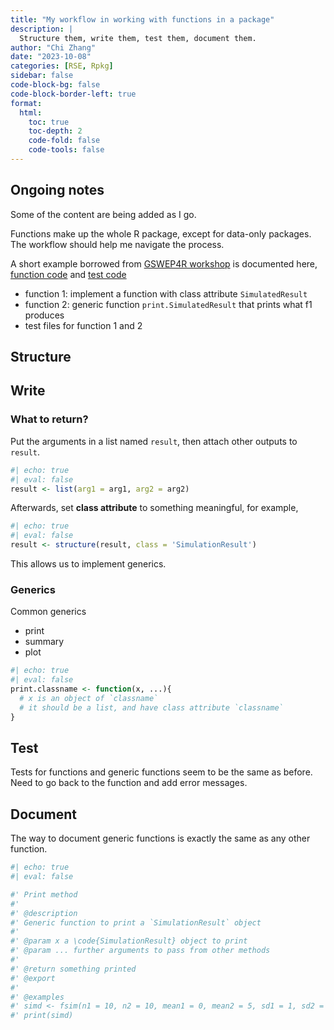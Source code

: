 ```yaml
---
title: "My workflow in working with functions in a package"
description: |
  Structure them, write them, test them, document them.
author: "Chi Zhang"
date: "2023-10-08"
categories: [RSE, Rpkg]
sidebar: false
code-block-bg: false
code-block-border-left: true
format: 
  html:
    toc: true
    toc-depth: 2
    code-fold: false
    code-tools: false
---
```


::: {.callout-note}

## Ongoing notes

Some of the content are being added as I go.

:::


Functions make up the whole R package, except for data-only packages. The workflow should help me navigate the process.

A short example borrowed from [GSWEP4R workshop](https://openpharma.github.io/workshop-r-swe-sf/slides/03_workflow.html#/title-slide) is documented here, [function code](https://github.com/andreaczhang/data-apothecary-notes/blob/main/dev/script/rpkg_functions_1.R) and [test code](https://github.com/andreaczhang/data-apothecary-notes/blob/main/dev/script/rpkg_functions_2_tests.R)

* function 1: implement a function with class attribute `SimulatedResult`
* function 2: generic function `print.SimulatedResult` that prints what f1 produces
* test files for function 1 and 2



## Structure 



## Write 


### What to return?

Put the arguments in a list named `result`, then attach other outputs to `result`. 

```r
#| echo: true
#| eval: false
result <- list(arg1 = arg1, arg2 = arg2)
```


Afterwards, set **class attribute** to something meaningful, for example, 

```r
#| echo: true
#| eval: false
result <- structure(result, class = 'SimulationResult')
```



This allows us to implement generics.

### Generics

Common generics 

* print
* summary
* plot

```r
#| echo: true
#| eval: false
print.classname <- function(x, ...){
  # x is an object of `classname`
  # it should be a list, and have class attribute `classname`
}
```


## Test 

Tests for functions and generic functions seem to be the same as before. Need to go back to the function and add error messages.



## Document

The way to document generic functions is exactly the same as any other function.

```r
#| echo: true
#| eval: false

#' Print method
#'
#' @description
#' Generic function to print a `SimulationResult` object
#'
#' @param x a \code{SimulationResult} object to print
#' @param ... further arguments to pass from other methods
#'
#' @return something printed
#' @export
#'
#' @examples
#' simd <- fsim(n1 = 10, n2 = 10, mean1 = 0, mean2 = 5, sd1 = 1, sd2 = 1)
#' print(simd)
```

